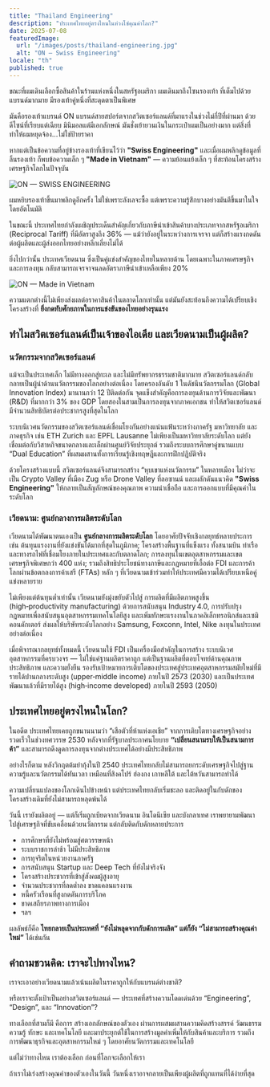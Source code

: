 ```yaml
---
title: "Thailand Engineering"
description: "ประเทศไทยอยู่ตรงไหนในห่วงโซ่คุณค่าโลก?"
date: 2025-07-08
featuredImage:
  url: "/images/posts/thailand-engineering.jpg"
  alt: "ON — Swiss Engineering"
locale: "th"
published: true
---
```



ขณะที่ผมเดินเลือกซื้อสินค้าในร้านแห่งหนึ่งในสหรัฐอเมริกา ผมเดินมาถึงโซนรองเท้า ที่เต็มไปด้วยแบรนด์มากมาย
มีรองเท้าคู่หนึ่งที่สะดุดตาเป็นพิเศษ

มันคือรองเท้าแบรนด์ ON แบรนด์สายสปอร์ตจากสวิตเซอร์แลนด์ที่มาแรงในช่วงไม่กี่ปีที่ผ่านมา ด้วยดีไซน์ที่เรียบแต่เฉียบ มินิมอลแต่มีเอกลักษณ์ มันชั่งเย้ายวนเงินในกระเป๋าผมเป็นอย่างมาก แต่สิ่งที่ทำให้ผมหยุดจ้อง...ไม่ใช่ป้ายราคา

หากแต่เป็นข้อความที่อยู่ข้างรองเท้าที่เขียนไว้ว่า **"Swiss Engineering"** และเมื่อผมพลิกดูข้อมูลที่ลิ้นรองเท้า
ก็พบข้อความเล็ก ๆ **"Made in Vietnam"** — ความย้อนแย้งเล็ก ๆ ที่สะท้อนโครงสร้างเศรษฐกิจโลกในปัจจุบัน

![ON — SWISS ENGINEERING](../../../assets/posts/thailand-engineering/01.jpg)

ผมหยิบรองเท้าขึ้นมาพลิกดูอีกครั้ง ไม่ใช่เพราะลังเลจะซื้อ แต่เพราะความรู้สึกบางอย่างมันตีขึ้นมาในใจโดยอัตโนมัติ

ในขณะนี้ ประเทศไทยกำลังเผชิญประเด็นสำคัญเกี่ยวกับภาษีนำเข้าสินค้าบางประเภทจากสหรัฐอเมริกา (Reciprocal Tariff) ที่มีอัตราสูงถึง 36% — แม้ว่ายังอยู่ในระหว่างการเจรจา แต่ก็สร้างแรงกดดันต่อผู้ผลิตและผู้ส่งออกไทยอย่างหลีกเลี่ยงไม่ได้

ยิ่งไปกว่านั้น ประเทศเวียดนาม ซึ่งเป็นคู่แข่งสำคัญของไทยในหลายด้าน โดยเฉพาะในภาคเศรษฐกิจและการลงทุน กลับสามารถเจรจาจนลดอัตราภาษีนำเข้าเหลือเพียง 20%

![ON — Made in Vietnam](../../../assets/posts/thailand-engineering/02.jpg)

ความแตกต่างนี้ไม่เพียงส่งผลต่อราคาสินค้าในตลาดโลกเท่านั้น
แต่มันยังสะท้อนถึงความได้เปรียบเชิงโครงสร้างที่ **ยิ่งกดทับศักยภาพในการแข่งขันของไทยอย่างรุนแรง**

## ทำไมสวิตเซอร์แลนด์เป็นเจ้าของไอเดีย และเวียดนามเป็นผู้ผลิต?

### นวัตกรรมจากสวิตเซอร์แลนด์

แม้จะเป็นประเทศเล็ก ไม่มีทางออกสู่ทะเล และไม่มีทรัพยากรธรรมชาติมากมาย สวิตเซอร์แลนด์กลับกลายเป็นผู้นำด้านนวัตกรรมของโลกอย่างต่อเนื่อง โดยครองอันดับ 1 ในดัชนีนวัตกรรมโลก (Global Innovation Index) มานานกว่า 12 ปีติดต่อกัน จุดแข็งสำคัญคือการลงทุนด้านการวิจัยและพัฒนา (R&D) ที่มากกว่า 3% ของ GDP โดยสองในสามเป็นการลงทุนจากภาคเอกชน ทำให้สวิตเซอร์แลนด์มีจำนวนสิทธิบัตรต่อประชากรสูงที่สุดในโลก

ระบบนิเวศนวัตกรรมของสวิตเซอร์แลนด์เชื่อมโยงกันอย่างแน่นแฟ้นระหว่างภาครัฐ มหาวิทยาลัย และภาคธุรกิจ เช่น ETH Zurich และ EPFL Lausanne ไม่เพียงเป็นมหาวิทยาลัยระดับโลก แต่ยังเชื่อมต่อกับวิสาหกิจขนาดกลางและเล็กผ่านศูนย์วิจัยประยุกต์ รวมถึงระบบการศึกษาคู่ขนานแบบ “Dual Education” ที่ผสมผสานทั้งการเรียนรู้เชิงทฤษฎีและการฝึกปฏิบัติจริง

ด้วยโครงสร้างแบบนี้ สวิตเซอร์แลนด์จึงสามารถสร้าง “หุบเขาแห่งนวัตกรรม” ในหลายเมือง ไม่ว่าจะเป็น Crypto Valley ที่เมือง Zug หรือ Drone Valley ที่ลอซานน์ และผลักดันแนวคิด **"Swiss Engineering"** ให้กลายเป็นสัญลักษณ์ของคุณภาพ ความน่าเชื่อถือ และการออกแบบที่มีคุณค่าในระดับโลก


### เวียดนาม: ศูนย์กลางการผลิตระดับโลก

เวียดนามได้พัฒนาตนเองเป็น **ศูนย์กลางการผลิตระดับโลก** โดยอาศัยปัจจัยเชิงกลยุทธ์หลายประการ เช่น ต้นทุนแรงงานที่ยังแข่งขันได้มากที่สุดในภูมิภาค; โครงสร้างพื้นฐานที่แข็งแรง ทั้งสนามบิน ท่าเรือ และทางรถไฟที่เชื่อมโยงภายในประเทศและกับตลาดโลก; การลงทุนในเขตอุตสาหกรรมและเขตเศรษฐกิจพิเศษกว่า 400 แห่ง; รวมถึงสิทธิประโยชน์ทางภาษีและกฎหมายที่เอื้อต่อ FDI และการค้าโลกผ่านข้อตกลงการค้าเสรี (FTAs) หลัก ๆ ที่เวียดนามเข้าร่วมทำให้ประเทศมีความได้เปรียบเหนือคู่แข่งหลายราย

ไม่เพียงแต่ต้นทุนต่ำเท่านั้น เวียดนามยังมุ่งขยับตัวไปสู่ การผลิตที่มีผลิตภาพสูงขึ้น (high‑productivity manufacturing) ด้วยการสนับสนุน Industry 4.0, การปรับปรุงกฎหมายเพื่อสนับสนุนอุตสาหกรรมเทคโนโลยีสูง และเพิ่มทักษะแรงงานในภาคอิเล็กทรอนิกส์และเซมิคอนดักเตอร์ ส่งผลให้บริษัทระดับโลกอย่าง Samsung, Foxconn, Intel, Nike ลงทุนในประเทศอย่างต่อเนื่อง

เมื่อพิจารณากลยุทธ์ทั้งหมดนี้ เวียดนามใช้ FDI เป็นเครื่องมือสำคัญในการสร้าง ระบบนิเวศอุตสาหกรรมที่ครบวงจร — ไม่ใช่แค่ฐานผลิตราคาถูก แต่เป็นฐานผลิตที่ตอบโจทย์ด้านคุณภาพ ประสิทธิภาพ และความยั่งยืน รองรับเป้าหมายการเติบโตของประเทศสู่ประเทศอุตสาหกรรมสมัยใหม่ที่มีรายได้ปานกลางระดับสูง (upper‑middle income) ภายในปี 2573 (2030) และเป็นประเทศพัฒนาแล้วที่มีรายได้สูง (high‑income developed) ภายในปี 2593 (2050)

## ประเทศไทยอยู่ตรงไหนในโลก?

ในอดีต ประเทศไทยเคยถูกขนานนามว่า “เสือตัวที่ห้าแห่งเอเชีย” จากการเติบโตทางเศรษฐกิจอย่างรวดเร็วในช่วงทศวรรษ 2530 หลังจากที่รัฐบาลประกาศนโยบาย **“เปลี่ยนสนามรบให้เป็นสนามการค้า”** และสามารถดึงดูดการลงทุนจากต่างประเทศได้อย่างมีประสิทธิภาพ

อย่างไรก็ตาม หลังวิกฤตต้มยำกุ้งในปี 2540 ประเทศไทยกลับไม่สามารถยกระดับเศรษฐกิจไปสู่ฐานความรู้และนวัตกรรมได้ทันเวลา เหมือนที่สิงคโปร์ ฮ่องกง เกาหลีใต้ และไต้หวันสามารถทำได้

ความเปลี่ยนแปลงของโลกเดินไปข้างหน้า แต่ประเทศไทยกลับเริ่มชะลอ และติดอยู่ในกับดักของโครงสร้างเดิมที่ยังไม่สามารถหลุดพ้นได้

วันนี้ เรายังผลิตอยู่ — แต่ก็เริ่มถูกเบียดจากเวียดนาม อินโดนีเซีย และบังกลาเทศ
เราพยายามพัฒนาไปสู่เศรษฐกิจที่ขับเคลื่อนด้วยนวัตกรรม แต่กลับติดกับดักหลายประการ

- การศึกษาที่ยังไม่พร้อมสู่ศตวรรษหน้า
- ระบบราชการล่าช้า ไม่มีประสิทธิภาพ
- การทุจริตในหน่วยงานภาครัฐ
- การสนับสนุน Startup และ Deep Tech ที่ยังไม่จริงจัง
- โครงสร้างประชากรที่เข้าสู่สังคมผู้สูงอายุ
- จำนวนประชากรที่ลดต่ำลง ขาดแคลนแรงงาน
- หนี้ครัวเรือนที่สูงกดดันการบริโภค
- ขาดเสถียรภาพทางการเมือง
- ฯลฯ
  
ผลลัพธ์ก็คือ **ไทยกลายเป็นประเทศที่ “ยังไม่หลุดจากกับดักการผลิต” แต่ก็ยัง “ไม่สามารถสร้างคุณค่าใหม่”** ได้เช่นกัน

## คำถามชวนคิด: เราจะไปทางไหน?

เราจะเอาอย่างเวียดนามแล้วเน้นผลิตในราคาถูกให้กับแบรนด์ต่างชาติ?

หรือเราจะตั้งเป้าเป็นอย่างสวิตเซอร์แลนด์ — ประเทศที่สร้างความโดดเด่นด้วย “Engineering”, “Design”, และ “Innovation”?

ทางเลือกที่สามก็มี คือการ สร้างเอกลักษณ์ของตัวเอง ผ่านการผสมผสานความคิดสร้างสรรค์ วัฒนธรรม ความรู้ ทักษะ และเทคโนโลยี และมาประยุกต์ใช้ในการสร้างมูลค่าเพิ่มให้กับสินค้าและบริการ รวมถึงการพัฒนาธุรกิจและอุตสาหกรรมใหม่ ๆ โดยอาศัยนวัตกรรมและเทคโนโลยี

แต่ไม่ว่าทางไหน เราต้องเลือก ก่อนที่โลกจะเลือกให้เรา

<Quote>
ถ้าเราไม่เร่งสร้างคุณค่าของตัวเองในวันนี้ วันหนึ่งเราอาจกลายเป็นเพียงผู้ผลิตที่ถูกแทนที่ได้ง่ายที่สุด
</Quote>